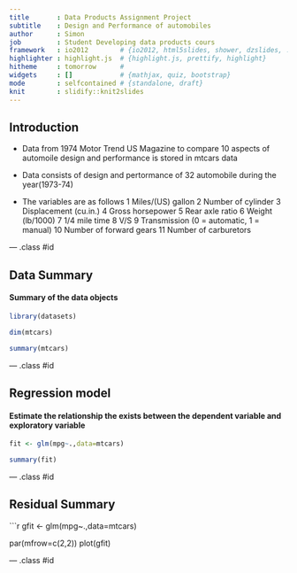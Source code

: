 ```yaml
---
title       : Data Products Assignment Project
subtitle    : Design and Performance of automobiles
author      : Simon
job         : Student Developing data products cours
framework   : io2012        # {io2012, html5slides, shower, dzslides, ...}
highlighter : highlight.js  # {highlight.js, prettify, highlight}
hitheme     : tomorrow      # 
widgets     : []            # {mathjax, quiz, bootstrap}
mode        : selfcontained # {standalone, draft}
knit        : slidify::knit2slides
---
```

## Introduction

 * Data from 1974 Motor Trend US Magazine to compare 10 aspects of automoile design
   and performance is stored in mtcars data

*  Data consists of design and pertormance of 32 automobile during the year(1973-74)

*  The variables  are as follows
       1  Miles/(US) gallon
       2  Number of cylinder
       3  Displacement (cu.in.)
       4  Gross horsepower
       5  Rear axle ratio
       6  Weight (lb/1000)
       7  1/4 mile time
       8  V/S
       9  Transmission (0 = automatic, 1 = manual)
       10 Number of forward gears
       11 Number of carburetors


--- .class #id 

## Data Summary

#### Summary of the data objects 

```r
library(datasets)

dim(mtcars)

summary(mtcars)

```

--- .class #id 

## Regression model

#### Estimate the relationship the exists between the dependent variable and exploratory variable
```r

fit <- glm(mpg~.,data=mtcars)

summary(fit)

```




--- .class #id 


## Residual Summary

```r

gfit <- glm(mpg~.,data=mtcars)

par(mfrow=c(2,2))
plot(gfit)


--- .class #id 
